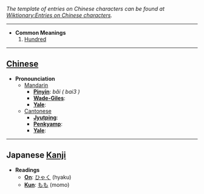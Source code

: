 ''The template of entries on Chinese characters can be found at [[Wiktionary:Entries on Chinese characters]].''

----

* '''Common Meanings'''
*# [[Hundred]]

----

== [[Chinese]] ==

*'''Pronounciation '''
**[[Mandarin]]
***'''[[Pinyin]]''': ''bǎi ( bai3 )''
***'''[[Wade-Giles]]''': 
***'''[[Yale]]''': 
**[[Cantonese]]
***'''[[Jyutping]]''': 
***'''[[Penkyamp]]''': 
***'''[[Yale]]''': 

----

== Japanese [[Kanji]] ==

*'''Readings'''
**'''[[On]]''': [[ひゃく]] (hyaku)
**'''[[Kun]]''': [[もも]] (momo)